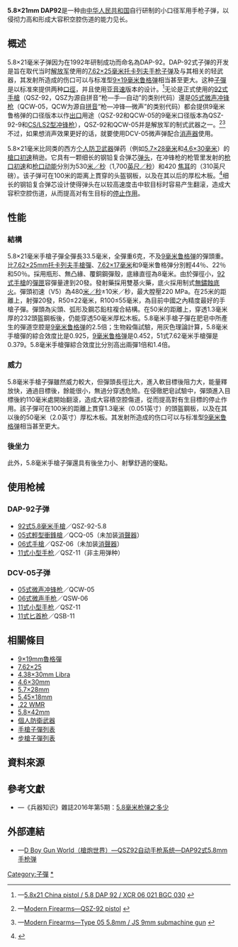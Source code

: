 {{noteTA
|G1=軍事
|G2=長度單位
|G3=Firearms
}}
{{Infobox Firearm Cartridge
|name= 5.8×21mm DAP92
|image= 
|image_size= 
|caption= 一盒50發5.8×21毫米普通彈
|origin= {{flagcountry|People's Republic of China}}
|type= [[手枪|手枪]][[子彈|子彈]]<br>[[个人防卫武器|个人防卫武器]]子弹
<!-- Service history -->
|service=
|used_by= {{flagcountry|People's Republic of China}}
|wars=
<!-- Production history -->
|designer= [[中国人民解放军|中国人民解放军]]
|design_date= 1979—1987年
|manufacturer=
|production_date= 1987年—
|number=
|variants= -{}-
* 5.8×21毫米DAP-92
* 5.8×21毫米DCV-05
<!-- Specifications -->
|is_SI_specs= yes
|parent=
|case_type= 無緣，縮口瓶型<ref name="5.8">{{cite web|url=http://www.municion.org/5_8/5_8x21.htm|title=5.8x21 / MUNICION.ORG|accessdate=March 23, 2012|archive-url=https://web.archive.org/web/20131017144454/http://www.municion.org/5_8/5_8x21.htm|archive-date=2013-10-17|dead-url=yes}}</ref>
|bullet=6.00
|neck=6.57
|shoulder=7.77
|base=7.95
|rim_dia=7.97
|rim_thick=1.13
|case_length=21.00
|length=32.50
|rifling=
|primer=
<!-- Ballistic performance -->
|is_SI_ballistics=
|bwunit=
|bw1= 45
|btype1= [[穿甲弹|AP]]
|vel1= 1574
|en1= 247
|bw2=
|btype2=
|vel2=
|en2=
|bw3=
|btype3=
|vel3=
|en3=
|bw4=
|btype4=
|vel4=
|en4=
|bw5=
|btype5=
|vel5=
|en5=
|test_barrel_length=
|balsrc=
}}

'''5.8×21mm DAP92'''是一种由[[中华人民共和国|中华人民共和国]]自行研制的小口径军用手枪子弹，以侵彻力高和形成大容积空腔伤道的能力见长。

== 概述 ==
5.8×21毫米子弹因为在1992年研制成功而命名為DAP-92。DAP-92式子弹的开发是旨在取代当时[[中国人民解放军|解放军]]使用的[[7.62×25mm托卡列夫手槍彈|7.62×25毫米托卡列夫手枪子弹]]及与其相关的轻武器，其发射所造成的伤口可以与标准型[[9×19mm魯格彈|9×19毫米鲁格弹]]相当甚至更大。这种[[子彈|子彈]]是以标准來提供两种[[口徑|口徑]]，并且使用[[空气动力学#亚音速空气动力学|亚音速]]版本的设计。<ref>{{en icon}}—[http://www.municion.org/5_8/5_8x21.htm 5.8x21 China pistol / 5.8 DAP 92 / XCR 06 021 BGC 030] {{Wayback|url=http://www.municion.org/5_8/5_8x21.htm |date=20131017144454 }}</ref>无论是正式使用的[[92式手槍|92式手槍]]（QSZ-92，QSZ为源自拼音“枪—手—自动”的类别代码）還是[[05式微声冲锋枪|05式微声冲锋枪]]（QCW-05，QCW为源自[[汉语拼音|拼音]]“枪—冲锋—微声”的类别代码）都会提供9毫米鲁格弹的口径版本以作[[出口|出口]]用途（QSZ-92和QCW-05的9毫米口径版本為QSZ-92-9和[[CS/LS2型冲锋枪|CS/LS2型冲锋枪]]），QSZ-92和QCW-05并是解放军的制式武器之一。<ref>{{en icon}}—[http://world.guns.ru/handguns/hg/ch/qsz-92-e.html Modern Firearms—QSZ-92 pistol] {{Wayback|url=http://world.guns.ru/handguns/hg/ch/qsz-92-e.html |date=20101207121954 }}</ref><ref>{{en icon}}—[http://world.guns.ru/smg/ch/type-05-e.html Modern Firearms—Type 05 5.8mm / JS 9mm submachine gun] {{Wayback|url=http://world.guns.ru/smg/ch/type-05-e.html |date=20101208042106 }}</ref>不过，如果想消声效果更好的话，就要使用DCV-05微声弹配合[[抑制器|消声器]]使用。

5.8×21毫米比同类的西方[[个人防卫武器|个人防卫武器]]弹药（例如[[5.7×28mm|5.7×28毫米]]和[[4.6×30mm|4.6×30毫米]]）的[[槍口初速|槍口初速]]稍逊。它具有一颗细长的{{convert|3|g|gr|0|lk=on}}钢铅复合弹芯[[弹丸|弹头]]，在冲锋枪的枪管里发射的[[枪口初速|枪口初速]]和[[枪口动能|枪口动能]]分別为530[[米每秒|米／秒]]（1,700[[英尺每秒|英尺／秒]]）和420 [[焦耳|焦耳]]的（310英尺磅）。该子弹可在100米的距离上貫穿{{convert|1.3|mm|in|lk=on}}的头盔钢板，以及在其以后的{{convert|50|mm|in}}厚松木板。<ref>{{Cite web |url=http://www.quarry.nildram.co.uk/PDWs.htm |title=Where Next For PDWs? by Anthony G Williams |accessdate=2013-10-17 |archive-date=2014-07-14 |archive-url=https://web.archive.org/web/20140714073756/http://www.quarry.nildram.co.uk/PDWs.htm |dead-url=yes }}</ref>细长的钢铅复合弹芯设计使得弹头在以较高速度击中软目标时容易产生翻滚，造成大容积空腔伤道，从而提高对有生目标的[[停止作用|停止作用]]。

== 性能 ==
=== 結構 ===
5.8×21毫米手槍子彈全彈長33.5毫米，全彈重6克，不及[[9×19mm魯格彈|9毫米鲁格弹]]的彈頭重。比[[7.62×25mm托卡列夫手槍彈|7.62×25mm托卡列夫手槍彈]]、[[7.62×17毫米|7.62×17毫米]]和9毫米鲁格弹分別輕44％、22％和50％。採用瓶形、無凸緣、覆銅鋼彈殼，底緣直徑為8毫米。由於彈徑小，[[92式手槍|92式手槍]]的[[彈匣|彈匣]]容彈量達到20發。發射藥採用雙基火藥，底火採用制式[[無鏽蝕底火|無鏽蝕底火]]。彈頭初速（V5）為480[[米每秒|米／秒]]±10米／秒，最大膛壓220 MPa。在25米的距離上，射彈20發，R50≤22毫米，R100≤55毫米，為目前中國之內精度最好的手槍子彈。彈頭為尖頭、弧形及鋼芯鉛柱複合結構。在50米的距離上，穿透1.3毫米厚的232頭盔鋼板後，仍能穿透50毫米厚松木板。5.8毫米手槍子彈在肥皂中所產生的彈道空腔是[[9×19mm魯格彈|9毫米鲁格弹]]的2.5倍；生物殺傷試驗，用灰色理論計算，5.8毫米手槍彈的綜合效度比是0.925，[[9×19mm魯格彈|9毫米鲁格弹]]是0.452，51式7.62毫米手槍彈是0.379。5.8毫米手槍彈綜合效度比分別高出兩彈1倍和1.4倍。

=== 威力 ===
5.8毫米手槍子彈雖然威力較大，但彈頭長徑比大，進入軟目標後阻力大，能量釋放快，通過目標後，餘能很小，無過分穿透危險。在侵徹肥皂試驗中，彈頭進入目標後約110毫米處開始翻滾，造成大容積空腔傷道，從而提高對有生目標的停止作用。該子彈可在100米的距離上貫穿1.3毫米（0.051英寸）的頭盔鋼板，以及在其以後的50毫米（2.0英寸）厚松木板。其发射所造成的伤口可以与标准型[[9×19mm魯格彈|9毫米鲁格弹]]相当甚至更大。

=== 後坐力 ===
此外，5.8毫米手槍子彈還具有後坐力小、射擊舒適的優點。

== 使用枪械 ==
=== DAP-92子弹 ===
* [[92式手槍|92式5.8毫米手槍]]／QSZ-92-5.8
* [[05式微声冲锋枪|05式輕型衝鋒槍]]／QCQ-05（未加装[[抑制器|消聲器]]）
* [[06式微声手枪|06式手槍]]／QSZ-06（未加装[[抑制器|消聲器]]）
* [[11式小型手枪|11式小型手枪]]／QSZ-11（非主用弹种）

=== DCV-05子弹 ===
* [[05式微声冲锋枪|05式微声冲锋枪]]／QCW-05
* [[06式微声手枪|06式微声手枪]]／QSW-06
* [[11式小型手枪|11式小型手枪]]／QSZ-11
* [[11式匕首枪|11式匕首枪]]／QSB-11

== 相關條目 ==
* [[9×19mm魯格彈|9×19mm魯格彈]]
* [[7.62×25mm托卡列夫手槍彈|7.62×25]]
* [[4.38×30mm_Libra|4.38×30mm Libra]]
* [[4.6×30mm|4.6×30mm]]
* [[5.7×28mm|5.7×28mm]]
* [[5.45×18mm|5.45×18mm]]
* [[.22溫徹斯特馬格南凸緣彈型|.22 WMR]]
* [[5.8×42mm|5.8×42mm]]
* [[個人防衛武器|個人防衛武器]]
* [[手槍子彈列表|手槍子彈列表]]
* [[步槍子彈列表|步槍子彈列表]]

== 資料來源 ==
{{Reflist}}

== 參考文獻 ==
* {{zh-hans icon}}—《兵器知识》雜誌2016年第5期：[http://www.17kqk.com/m/view.php?aid=43141 5.8毫米枪弹之多少]{{Wayback|url=http://www.17kqk.com/m/view.php?aid=43141 |date=20160822091925 }}

== 外部連結 ==
* {{zh-hans icon}}—[http://pewpewpew.work/ammo/58x21/dap92ammo.htm D Boy Gun World（槍炮世界）—QSZ92自动手枪系统—DAP92式5.8mm手枪弹]{{Wayback|url=http://pewpewpew.work/ammo/58x21/dap92ammo.htm |date=20200321104929 }}

{{個人防衛武器}}
{{中国人民解放军现役单兵武器及弹药}}

[[Category:子彈|Category:子彈]]
[[Category:5.8×21毫米槍械|*]]